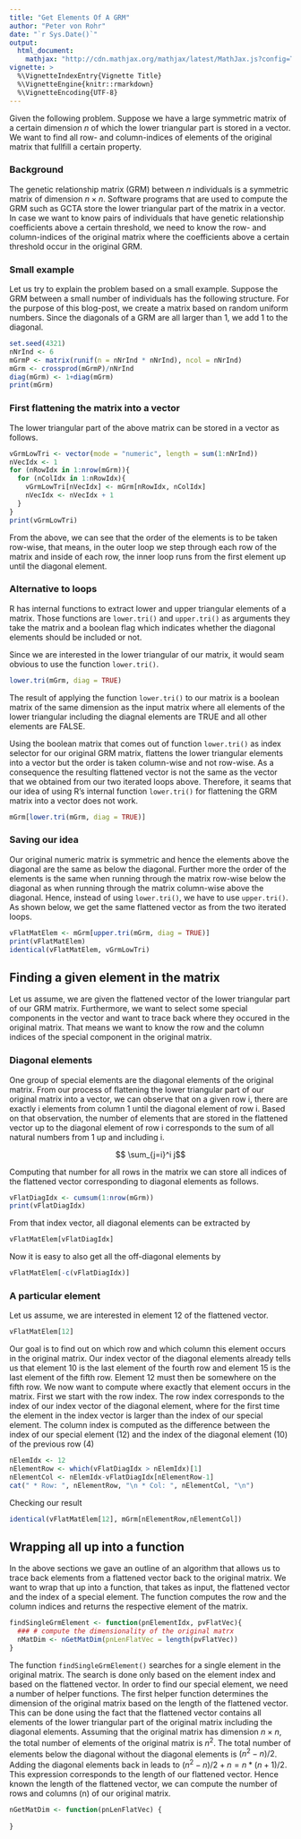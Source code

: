 ```yaml
---
title: "Get Elements Of A GRM"
author: "Peter von Rohr"
date: "`r Sys.Date()`"
output: 
  html_document:
    mathjax: "http://cdn.mathjax.org/mathjax/latest/MathJax.js?config=TeX-AMS-MML_HTMLorMML"
vignette: >
  %\VignetteIndexEntry{Vignette Title}
  %\VignetteEngine{knitr::rmarkdown}
  %\VignetteEncoding{UTF-8}
---
```


Given the following problem. Suppose we have a large symmetric matrix of a certain dimension $n$ of which the lower triangular part is stored in a vector. We want to find all row- and column-indices of elements of the original matrix that fullfill a certain property. 

### Background
The genetic relationship matrix (GRM) between $n$ individuals is a symmetric matrix of dimension $n\times n$. Software programs that are used to compute the GRM such as GCTA store the lower triangular part of the matrix in a vector. In case we want to know pairs of individuals that have genetic relationship coefficients above a certain threshold, we need to know the row- and column-indices of the original matrix where the coefficients above a certain threshold occur in the original GRM. 

### Small example
Let us try to explain the problem based on a small example. Suppose the GRM between a small number of individuals has the following structure. For the purpose of this blog-post, we create a matrix based on random uniform numbers. Since the diagonals of a GRM are all larger than 1, we add 1 to the diagonal.


```r
set.seed(4321)
nNrInd <- 6
mGrmP <- matrix(runif(n = nNrInd * nNrInd), ncol = nNrInd)
mGrm <- crossprod(mGrmP)/nNrInd
diag(mGrm) <- 1+diag(mGrm)
print(mGrm)
```

### First flattening the matrix into a vector
The lower triangular part of the above matrix can be stored in a vector as follows. 

```r
vGrmLowTri <- vector(mode = "numeric", length = sum(1:nNrInd))
nVecIdx <- 1
for (nRowIdx in 1:nrow(mGrm)){
  for (nColIdx in 1:nRowIdx){
    vGrmLowTri[nVecIdx] <- mGrm[nRowIdx, nColIdx]
    nVecIdx <- nVecIdx + 1
  }
}
print(vGrmLowTri)
```

From the above, we can see that the order of the elements is to be taken row-wise, that means, in the outer loop we step through each row of the matrix and inside of each row, the inner loop runs from the first element up until the diagonal element. 

### Alternative to loops
R has internal functions to extract lower and upper triangular elements of a matrix. Those functions are `lower.tri()` and `upper.tri()` as arguments they take the matrix and a boolean flag which indicates whether the diagonal elements should be included or not. 

Since we are interested in the lower triangular of our matrix, it would seam obvious to use the function `lower.tri()`. 

```r
lower.tri(mGrm, diag = TRUE)
```

The result of applying the function `lower.tri()` to our matrix is a boolean matrix of the same dimension as the input matrix where all elements of the lower triangular including the diagnal elements are TRUE and all other elements are FALSE. 

Using the boolean matrix that comes out of function `lower.tri()` as index selector for our original GRM matrix, flattens the lower triangular elements into a vector but the order is taken column-wise and not row-wise. As a consequence the resulting flattened vector is not the same as the vector that we obtained from our two iterated loops above. Therefore, it seams that our idea of using R's internal function `lower.tri()` for flattening the GRM matrix into a vector does not work. 


```r
mGrm[lower.tri(mGrm, diag = TRUE)]
```

### Saving our idea
Our original numeric matrix is symmetric and hence the elements above the diagonal are the same as below the diagonal. Further more the order of the elements is the same when running through the matrix row-wise below the diagonal as when running through the matrix column-wise above the diagonal. Hence, instead of using `lower.tri()`, we have to use `upper.tri()`. As shown below, we get the same flattened vector as from the two iterated loops. 

```r
vFlatMatElem <- mGrm[upper.tri(mGrm, diag = TRUE)]
print(vFlatMatElem)
identical(vFlatMatElem, vGrmLowTri)
```

## Finding a given element in the matrix
Let us assume, we are given the flattened vector of the lower triangular part of our GRM matrix. Furthermore, we want to select some special components in the vector and want to trace back where they occured in the original matrix. That means we want to know the row and the column indices of the special component in the original matrix.

### Diagonal elements
One group of special elements are the diagonal elements of the original matrix. From our process of flattening the lower triangular part of our original matrix into a vector, we can observe that on a given row i, there are exactly i elements from column 1 until the diagonal element of row i. Based on that observation, the number of elements that are stored in the flattened vector up to the diagonal element of row i corresponds to the sum of all natural numbers from 1 up and including i. 

$$ \sum_{j=i}^i j$$

Computing that number for all rows in the matrix we can store all indices of the flattened vector corresponding to diagonal elements as follows. 

```r
vFlatDiagIdx <- cumsum(1:nrow(mGrm))
print(vFlatDiagIdx)
```

From that index vector, all diagonal elements can be extracted by 

```r
vFlatMatElem[vFlatDiagIdx]
```

Now it is easy to also get all the off-diagonal elements by

```r
vFlatMatElem[-c(vFlatDiagIdx)]
```

### A particular element
Let us assume, we are interested in element 12 of the flattened vector. 

```r
vFlatMatElem[12]
```

Our goal is to find out on which row and which column this element occurs in the original matrix. Our index vector of the diagonal elements already tells us that element 10 is the last element of the fourth row and element 15 is the last element of the fifth row. Element 12 must then be somewhere on the fifth row. We now want to compute where exactly that element occurs in the matrix. First we start with the row index. The row index corresponds to the index of our index vector of the diagonal element, where for the first time the element in the index vector is larger than the index of our special element. The column index is computed as the difference between the index of our special element (12) and the index of the diagonal element (10) of the previous row (4)

```r
nElemIdx <- 12
nElementRow <- which(vFlatDiagIdx > nElemIdx)[1]
nElementCol <- nElemIdx-vFlatDiagIdx[nElementRow-1]
cat(" * Row: ", nElementRow, "\n * Col: ", nElementCol, "\n")
```

Checking our result

```r
identical(vFlatMatElem[12], mGrm[nElementRow,nElementCol])
```

## Wrapping all up into a function
In the above sections we gave an outline of an algorithm that allows us to trace back elements from a flattened vector back to the original matrix. We want to wrap that up into a function, that takes as input, the flattened vector and the index of a special element. The function computes the row and the column indices and returns the respective element of the matrix.

```r
findSingleGrmElement <- function(pnElementIdx, pvFlatVec){
  ### # compute the dimensionality of the original matrx
  nMatDim <- nGetMatDim(pnLenFlatVec = length(pvFlatVec))
}
```

The function `findSingleGrmElement()` searches for a single element in the original matrix. The search is done only based on the element index and based on the flattened vector. In order to find our special element, we need a number of helper functions. The first helper function determines the dimension of the original matrix based on the length of the flattened vector. This can be done using the fact that the flattened vector contains all elements of the lower triangular part of the original matrix including the diagonal elements. Assuming that the original matrix has dimension $n\times n$, the total number of elements of the original matrix is $n^2$. The total number of elements below the diagonal without the diagonal elements is $(n^2-n)/2$. Adding the diagonal elements back in leads to $(n^2-n)/2 + n = n*(n+1)/2$. This expression corresponds to the length of our flattened vector. Hence known the length of the flattened vector, we can compute the number of rows and columns (n) of our original matrix. 

```r
nGetMatDim <- function(pnLenFlatVec) {
  
}
```


